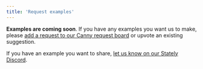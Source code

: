 ```yaml
---
title: 'Request examples'
---
```


**Examples are coming soon**. If you have any examples you want us to make, please [add a request to our Canny request board](https://statelyai.canny.io/examples) or upvote an existing suggestion. 

If you have an example you want to share, [let us know on our Stately Discord](https://discord.gg/xstate).
